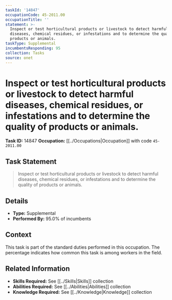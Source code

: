 ```yaml
---
taskId: '14847'
occupationCode: 45-2011.00
occupationTitle: ''
statement: >-
  Inspect or test horticultural products or livestock to detect harmful
  diseases, chemical residues, or infestations and to determine the quality of
  products or animals.
taskType: Supplemental
incumbentsResponding: 95
collection: Tasks
source: onet
---
```

# Inspect or test horticultural products or livestock to detect harmful diseases, chemical residues, or infestations and to determine the quality of products or animals.

**Task ID:** 14847
**Occupation:** [[../Occupations|Occupation]] with code `45-2011.00`

## Task Statement

> Inspect or test horticultural products or livestock to detect harmful diseases, chemical residues, or infestations and to determine the quality of products or animals.

## Details

- **Type:** Supplemental
- **Performed By:** 95.0% of incumbents

## Context

This task is part of the standard duties performed in this occupation. The percentage indicates how common this task is among workers in the field.

## Related Information

- **Skills Required:** See [[../Skills|Skills]] collection
- **Abilities Required:** See [[../Abilities|Abilities]] collection
- **Knowledge Required:** See [[../Knowledge|Knowledge]] collection

